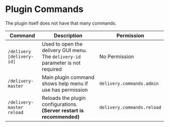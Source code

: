 # Plugin Commands

The plugin itself does not have that many commands.

| Command                   | Description                                                                     | Permission                 |
|---------------------------|---------------------------------------------------------------------------------|----------------------------|
| `/delivery [delivery-id]` | Used to open the delivery GUI menu. The `delivery-id` parameter is not required | No Permission              |
| `/delivery-master`        | Main plugin command shows help menu if use has permission                       | `delivery.commands.admin`  |
| `/delivery-master reload` | Reloads the plugin configurations. **(Server restart is recommended)**          | `delivery.commands.reload` |
